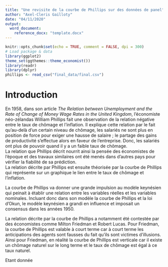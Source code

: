 ```yaml
---
title: "Une revisite de la courbe de Phillips sur des données de panel"
author: "Axel-Cleris Gailloty"
date: "04/11/2020"
output: 
  word_document:
    reference_docx: "template.docx"
---
```


```r
knitr::opts_chunk$set(echo = TRUE, comment = FALSE, dpi = 300)
# Load package & data
library(ggplot2)
theme_set(ggthemes::theme_economist())
library(readr)
library(dplyr)
phillips <- read_csv("final_data/final.csv")
```

# Introduction 

En 1958, dans son article *The Relation between Unemployment and the Rate of Change of Money Wage Rates in the United Kingdom*, l'économiste néo-zélandas William Phillips fait une observation de la relation négative entre le taux de chômage et l'inflation. Il explique cette relation par le fait qu'au-delà d'un certain niveau de chômage, les salariés ne sont plus en position de force pour exiger une hausse de salaire ; le partage des gains de productivité s'effectue alors en faveur de l'entreprise. Donc, les salariés ont plus de pouvoir quand il y a un faible taux de chômage.  
La relation que Phillips décrit nourrit ainsi la pensée des économistes de l'époque et des travaux similaires ont été menés dans d'autres pays pour vérifier la fiabilité de sa prédiction.  
La relation décrite par Phillips est ensuite théorisée par la courbe de Phillips qui représente sur un graphique le lien entre le taux de chômage et l'inflation. 

La courbe de Phillips va donner une grande impulsion au modèle keynésien qui peinait à établir une relation entre les variables réelles et les variables nominales. Incluant donc dans son modèle la courbe de Phillips et la loi d'Okun, le modèle keynésien a grandi en influence et imposait un consensus dans les années 1950.   

La relation décrite par la courbe de Phillips a notamment été contestée par des économistes comme Milton Friedman et Robert Lucas.  Pour Friedman, la courbe de Phillips est valable à court terme car à court terme les anticipations des agents sont fausses du fait qu'ils sont victimes d'illusions. Ainsi pour Friedman, en réalité la courbe de Phillips est verticale car il existe un chômage naturel sur le long terme et le taux de chômage est égal à ce taux naturel.  

Etant donnée
